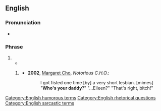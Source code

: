 ==English==

===Pronunciation===
* {{audio|en|En-au-who's your daddy.ogg|Audio (AU)}}

===Phrase===
{{head|en|phrase|head=[[who]]'s [[your]] [[daddy]]?}}

# {{non-gloss definition|A humorous and/or sarcastic statement of (often sexual) [[superiority]] over someone else.}}
#* {{quote-song|en|title={{w|Time of the Season}}|year=1968|artist={{w|The Zombies}}|album={{w|Odessey and Oracle}}|text=What's your name? / '''Who's your daddy?''' / Is he rich like me?}}
## {{lb|en|BDSM}} {{non-gloss definition|An assertion that one is the [[dominant]] in a relationship or situation.}}
##* '''2002''', [[W:Margaret Cho|Margaret Cho]], ''Notorious C.H.O.'':
##*: I got fisted one time [by] a very short lesbian. [mimes] "'''Who's your daddy'''?" "...Eileen?" "That's right, bitch!"

[[Category:English humorous terms]]
[[Category:English rhetorical questions]]
[[Category:English sarcastic terms]]